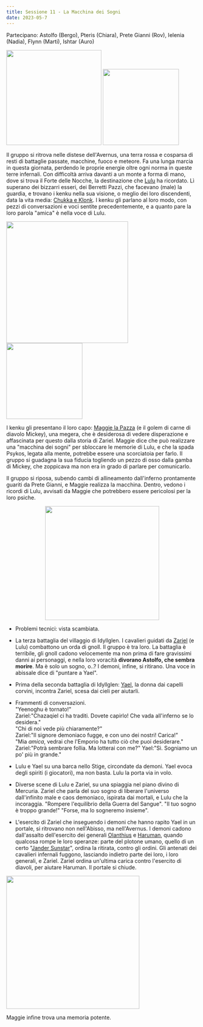 ```yaml
---
title: Sessione 11 - La Macchina dei Sogni
date: 2023-05-7
---
```


Partecipano: Astolfo (Bergo), Pteris (Chiara), Prete Gianni (Rov), Ielenia (Nadia), Flynn (Marti), Ishtar (Auro)

<Image src="https://5e.tools/img/adventure/BGDIA/051-d9bim-03-03.png" inferSize height="250px" alt="" /> <Image src="https://5e.tools/img/adventure/BGDIA/054-yaoms-03-06.png" inferSize height="200px" alt="" />

Il gruppo si ritrova nelle distese dell'Avernus, una terra rossa e cosparsa di resti di battaglie passate, macchine, fuoco e meteore. Fa una lunga marcia in questa giornata, perdendo le proprie energie oltre ogni norma in queste terre infernali. Con difficoltà arriva davanti a un monte a forma di mano, dove si trova il Forte delle Nocche, la destinazione che [Lulu](../npc/avernus#lulu) ha ricordato. Lì superano dei bizzarri esseri, dei Berretti Pazzi, che facevano (male) la guardia, e trovano i kenku nella sua visione, o meglio dei loro discendenti, data la vita media: [Chukka e Klonk](../npc/avernus#altri). I kenku gli parlano al loro modo, con pezzi di conversazioni e voci sentite precedentemente, e a quanto pare la loro parola "amica" è nella voce di Lulu. 

<Image src="https://5e.tools/img/adventure/BGDIA/052-vhatr-03-04.png" inferSize width="320px" alt="" /> <Image src="https://5e.tools/img/adventure/BGDIA/053-p0ex0-03-05.png" inferSize height="200px" alt="" /> 

I kenku gli presentano il loro capo: [Maggie la Pazza](../npc/avernus#maggie-la-pazza) (e il golem di carne di diavolo Mickey), una megera, che è desiderosa di vedere disperazione e affascinata per questo dalla storia di Zariel. Maggie dice che può realizzare una "macchina dei sogni" per sbloccare le memorie di Lulu, e che la spada Psykos, legata alla mente, potrebbe essere una scorciatoia per farlo. Il gruppo si guadagna la sua fiducia togliendo un pezzo di osso dalla gamba di Mickey, che zoppicava ma non era in grado di parlare per comunicarlo.

Il gruppo si riposa, subendo cambi di allineamento dall'inferno prontamente guariti da Prete Gianni, e Maggie realizza la macchina. Dentro, vedono i ricordi di Lulu, avvisati da Maggie che potrebbero essere pericolosi per la loro psiche.

<Image src="https://i.imgur.com/s4C4aNV.png" inferSize width="300px" style="display: block; margin: auto" alt="" />

- Problemi tecnici: vista scambiata.
- La terza battaglia del villaggio di Idyllglen. I cavalieri guidati da [Zariel](../npc/avernus#zariel) (e Lulu) combattono un orda di gnoll. Il gruppo è tra loro. La battaglia è terribile, gli gnoll cadono velocemente ma non prima di fare gravissimi danni ai personaggi, e nella loro voracità **divorano Astolfo, che sembra morire**. Ma è solo un sogno, o..? I demoni, infine, si ritirano. Una voce in abissale dice di "puntare a Yael".
- Prima della seconda battaglia di Idyllglen: [Yael](../npc/avernus#yael), la donna dai capelli corvini, incontra Zariel, scesa dai cieli per aiutarli.
- Frammenti di conversazioni.  
    "Yeenoghu è tornato!"  
    Zariel:"Chazaqiel ci ha traditi. Dovete capirlo! Che vada all'inferno se lo desidera."  
    "Chi di noi vede più chiaramente?"  
    Zariel:"Il signore demoniaco fugge, e con uno dei nostri! Carica!"  
    "Mia *amica*, vedrai che l'Emporio ha tutto ciò che puoi desiderare."  
    Zariel:"Potrà sembrare follia. Ma lotterai con me?" Yael:"Sì. Sogniamo un po' più in grande."

- Lulu e Yael su una barca nello Stige, circondate da demoni. Yael evoca degli spiriti (i giocatori), ma non basta. Lulu la porta via in volo.
- Diverse scene di Lulu e Zariel, su una spiaggia nel piano divino di Mercuria. Zariel che parla del suo sogno di liberare l'universo dall'infinito male e caos demoniaco, ispirata dai mortali, e Lulu che la incoraggia. "Rompere l'equilibrio della Guerra del Sangue". "Il tuo sogno è troppo grande!" "Forse, ma lo sogneremo insieme".
- L'esercito di Zariel che inseguendo i demoni che hanno rapito Yael in un portale, si ritrovano non nell'Abisso, ma nell'Avernus. I demoni cadono dall'assalto dell'esercito dei generali [Olanthius](../npc/avernus#olanthius) e [Haruman](../npc/avernus#haruman), quando qualcosa rompe le loro speranze: parte del plotone umano, quello di un certo "[Jander Sunstar](../npc/avernus#jander-sunstar)", ordina la ritirata, contro gli ordini. Gli antenati dei cavalieri infernali fuggono, lasciando indietro parte dei loro, i loro generali, e Zariel. Zariel ordina un'ultima carica contro l'esercito di diavoli, per aiutare Haruman. Il portale si chiude.

<Image src="https://5e.tools/img/adventure/BGDIA/098-heq4h-04-03.png" inferSize width="350px" alt="" />

Maggie infine trova una memoria potente.